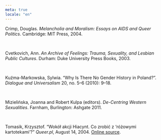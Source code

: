 ```yaml
---
meta: true
locale: "en"
---
```


Crimp, Douglas. *Melancholia and Moralism: Essays on AIDS and Queer Politics*. Cambridge: MIT Press, 2004.

<br />

Cvetkovich, Ann. *An Archive of Feelings: Trauma, Sexuality, and Lesbian Public Cultures*. Durham: Duke University Press Books, 2003.

<br />

Kuźma-Markowska, Sylwia. “Why Is There No Gender History in Poland?”. *Dialogue and Universalism* 20, no. 5–6 (2010): 9–18.

<br />

Mizielińska, Joanna and Robert Kulpa (editors). _De-Centring Western Sexualities_. Farnham, Burlington: Ashgate 2011.

<br />

Tomasik, Krzysztof. “Wokół akcji Hiacynt. Co zrobić z ‘różowymi kartotekami’?” *Queer.pl*, August 14, 2004. [Online source](https://queer.pl/article/186288).
